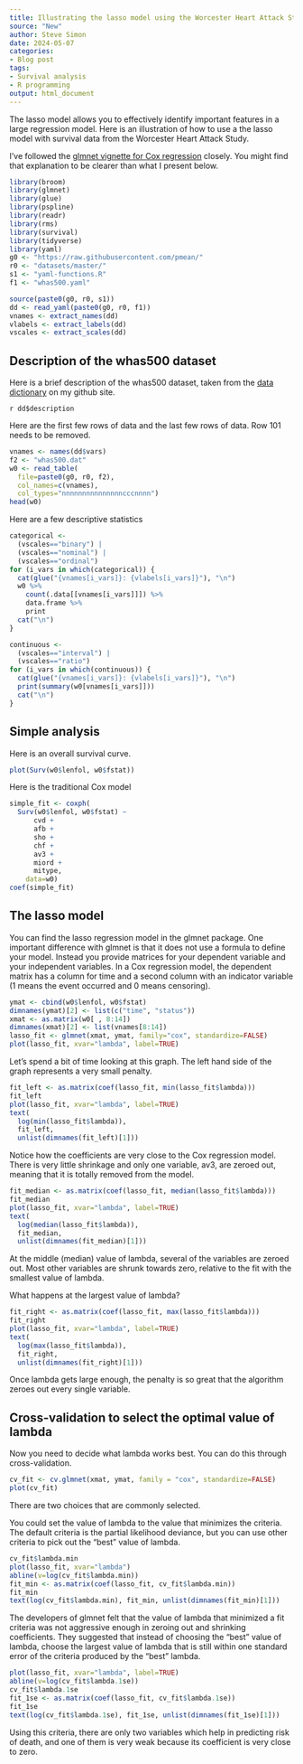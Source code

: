 ```yaml
---
title: Illustrating the lasso model using the Worcester Heart Attack Study
source: "New"
author: Steve Simon
date: 2024-05-07
categories:
- Blog post
tags:
- Survival analysis
- R programming
output: html_document
---
```


The lasso model allows you to effectively identify important features in a large regression model. Here is an illustration of how to use a the lasso model with survival data from the Worcester Heart Attack Study.

I've followed the [glmnet vignette for Cox regression][tay1] closely. You might find that explanation to be clearer than what I present below.

[tay1]: https://glmnet.stanford.edu/articles/Coxnet.html

<!---more--->

```r
library(broom)
library(glmnet)
library(glue)
library(pspline)
library(readr)
library(rms)
library(survival)
library(tidyverse)
library(yaml)
g0 <- "https://raw.githubusercontent.com/pmean/"
r0 <- "datasets/master/"
s1 <- "yaml-functions.R"
f1 <- "whas500.yaml"

source(paste0(g0, r0, s1))
dd <- read_yaml(paste0(g0, r0, f1))
vnames <- extract_names(dd)
vlabels <- extract_labels(dd)
vscales <- extract_scales(dd)
```

## Description of the whas500 dataset

Here is a brief description of the whas500 dataset, taken from the [data dictionary][sim3] on my github site.

`r dd$description`

[sim3]: https://raw.githubusercontent.com/pmean/datasets/master/whas100-data-dictionary.yaml

Here are the first few rows of data and the last few rows of data. Row 101 needs to be removed.

```r
vnames <- names(dd$vars)
f2 <- "whas500.dat"
w0 <- read_table(
  file=paste0(g0, r0, f2), 
  col_names=c(vnames),
  col_types="nnnnnnnnnnnnnnncccnnnn")
head(w0)
```

Here are a few descriptive statistics

```r
categorical <- 
  (vscales=="binary") |
  (vscales=="nominal") |
  (vscales=="ordinal")
for (i_vars in which(categorical)) {
  cat(glue("{vnames[i_vars]}: {vlabels[i_vars]}"), "\n")
  w0 %>%
    count(.data[[vnames[i_vars]]]) %>%
    data.frame %>%
    print
  cat("\n")
}
```

```r
continuous <- 
  (vscales=="interval") |
  (vscales=="ratio")
for (i_vars in which(continuous)) {
  cat(glue("{vnames[i_vars]}: {vlabels[i_vars]}"), "\n")
  print(summary(w0[vnames[i_vars]]))
  cat("\n")
}
```

## Simple analysis

Here is an overall survival curve.

```r
plot(Surv(w0$lenfol, w0$fstat))
```

Here is the traditional Cox model

```r
simple_fit <- coxph(
  Surv(w0$lenfol, w0$fstat) ~
      cvd +
      afb + 
      sho + 
      chf + 
      av3 +
      miord +
      mitype,
    data=w0)
coef(simple_fit)
```

## The lasso model

You can find the lasso regression model in the glmnet package. One important difference with glmnet is that it does not use a formula to define your model. Instead you provide matrices for your dependent variable and your independent variables. In a Cox regression model, the dependent matrix has a column for time and a second column with an indicator variable (1 means the event occurred and 0 means censoring).

```r
ymat <- cbind(w0$lenfol, w0$fstat)
dimnames(ymat)[2] <- list(c("time", "status"))
xmat <- as.matrix(w0[ , 8:14])
dimnames(xmat)[2] <- list(vnames[8:14])
lasso_fit <- glmnet(xmat, ymat, family="cox", standardize=FALSE)
plot(lasso_fit, xvar="lambda", label=TRUE)
```

Let's spend a bit of time looking at this graph. The left hand side of the graph represents a very small penalty.

```r
fit_left <- as.matrix(coef(lasso_fit, min(lasso_fit$lambda)))
fit_left
plot(lasso_fit, xvar="lambda", label=TRUE)
text(
  log(min(lasso_fit$lambda)), 
  fit_left, 
  unlist(dimnames(fit_left)[1]))
```

Notice how the coefficients are very close to the Cox regression model. There is very little shrinkage and only one variable, av3, are zeroed out, meaning that it is totally removed from the model.

```r
fit_median <- as.matrix(coef(lasso_fit, median(lasso_fit$lambda)))
fit_median
plot(lasso_fit, xvar="lambda", label=TRUE)
text(
  log(median(lasso_fit$lambda)), 
  fit_median, 
  unlist(dimnames(fit_median)[1]))
```

At the middle (median) value of lambda, several of the variables are zeroed out. Most other variables are shrunk towards zero, relative to the fit with the smallest value of lambda.

What happens at the largest value of lambda?

```r
fit_right <- as.matrix(coef(lasso_fit, max(lasso_fit$lambda)))
fit_right
plot(lasso_fit, xvar="lambda", label=TRUE)
text(
  log(max(lasso_fit$lambda)), 
  fit_right, 
  unlist(dimnames(fit_right)[1]))
```

Once lambda gets large enough, the penalty is so great that the algorithm zeroes out every single variable.

## Cross-validation to select the optimal value of lambda

Now you need to decide what lambda works best. You can do this through cross-validation.

```r
cv_fit <- cv.glmnet(xmat, ymat, family = "cox", standardize=FALSE)
plot(cv_fit)
```

There are two choices that are commonly selected. 

You could set the value of lambda to the value that minimizes the criteria. The default criteria is the partial likelihood deviance, but you can use other criteria to pick out the "best" value of lambda.

```r
cv_fit$lambda.min
plot(lasso_fit, xvar="lambda")
abline(v=log(cv_fit$lambda.min))
fit_min <- as.matrix(coef(lasso_fit, cv_fit$lambda.min))
fit_min
text(log(cv_fit$lambda.min), fit_min, unlist(dimnames(fit_min)[1]))
```

The developers of glmnet felt that the value of lambda that minimized a fit criteria was not aggressive enough in zeroing out and shrinking coefficients. They suggested that instead of choosing the "best" value of lambda, choose the largest value of lambda that is still within one standard error of the criteria produced by the "best" lambda.

```r
plot(lasso_fit, xvar="lambda", label=TRUE)
abline(v=log(cv_fit$lambda.1se))
cv_fit$lambda.1se
fit_1se <- as.matrix(coef(lasso_fit, cv_fit$lambda.1se))
fit_1se
text(log(cv_fit$lambda.1se), fit_1se, unlist(dimnames(fit_1se)[1]))
```

Using this criteria, there are only two variables which help in predicting risk of death, and one of them is very weak because its coefficient is very close to zero.
